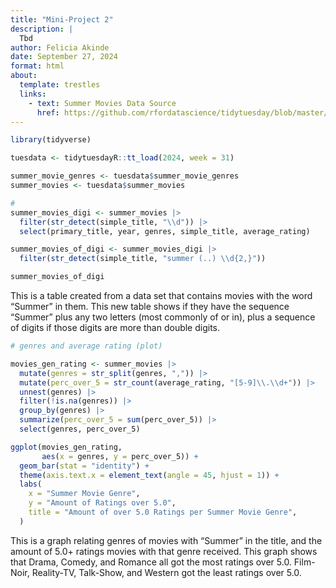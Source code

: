```yaml
---
title: "Mini-Project 2"
description: |
  Tbd
author: Felicia Akinde
date: September 27, 2024
format: html
about:
  template: trestles
  links:
    - text: Summer Movies Data Source
      href: https://github.com/rfordatascience/tidytuesday/blob/master/data/2024/2024-07-30/readme.md
---
```


```r
library(tidyverse)

tuesdata <- tidytuesdayR::tt_load(2024, week = 31)

summer_movie_genres <- tuesdata$summer_movie_genres
summer_movies <- tuesdata$summer_movies

```

```r
#
summer_movies_digi <- summer_movies |>
  filter(str_detect(simple_title, "\\d")) |>
  select(primary_title, year, genres, simple_title, average_rating)

summer_movies_of_digi <- summer_movies_digi |>
  filter(str_detect(simple_title, "summer (..) \\d{2,}"))

summer_movies_of_digi

```
This is a table created from a data set that contains movies with the word "Summer" in them. This new table shows if they have the sequence "Summer" plus any two letters (most commonly of or in), plus a sequence of digits if those digits are more than double digits.




```r
# genres and average rating (plot)

movies_gen_rating <- summer_movies |>
  mutate(genres = str_split(genres, ",")) |>
  mutate(perc_over_5 = str_count(average_rating, "[5-9]\\.\\d+")) |>
  unnest(genres) |>
  filter(!is.na(genres)) |>
  group_by(genres) |>
  summarize(perc_over_5 = sum(perc_over_5)) |>
  select(genres, perc_over_5)

ggplot(movies_gen_rating, 
       aes(x = genres, y = perc_over_5)) +
  geom_bar(stat = "identity") +
  theme(axis.text.x = element_text(angle = 45, hjust = 1)) +
  labs(
    x = "Summer Movie Genre",
    y = "Amount of Ratings over 5.0",
    title = "Amount of over 5.0 Ratings per Summer Movie Genre",
  )
```
This is a graph relating genres of movies with "Summer" in the title, and the amount of 5.0+ ratings movies with that genre received. This graph shows that Drama, Comedy, and Romance all got the most ratings over 5.0. Film-Noir, Reality-TV, Talk-Show, and Western got the least ratings over 5.0.

